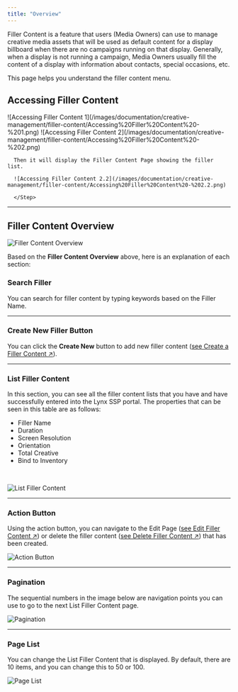 ```yaml
---
title: "Overview"
---
```


Filler Content is a feature that users (Media Owners) can use to manage creative media assets that will be used as default content for a display billboard when there are no campaigns running on that display. Generally, when a display is not running a campaign, Media Owners usually fill the content of a display with information about contacts, special occasions, etc.

This page helps you understand the filler content menu.

## Accessing Filler Content
<Steps>
      <Step title="Click the 'Libraries' Menu in the Navigation Bar">
      ![Accessing Filler Content 1](/images/documentation/creative-management/filler-content/Accessing%20Filler%20Content%20-%201.png)
      </Step>
      <Step title="Click the 'Filler Content' Menu ">
      ![Accessing Filler Content 2](/images/documentation/creative-management/filler-content/Accessing%20Filler%20Content%20-%202.png)

      Then it will display the Filler Content Page showing the filler list.
            
      ![Accessing Filler Content 2.2](/images/documentation/creative-management/filler-content/Accessing%20Filler%20Content%20-%202.2.png)

      </Step>
</Steps>

---

## Filler Content Overview

![Filler Content Overview](/images/documentation/creative-management/filler-content/filler-content-overview.png)

Based on the **Filler Content Overview** above, here is an explanation of each section:

### Search Filler
You can search for filler content by typing keywords based on the Filler Name.

---

### Create New Filler Button
You can click the **Create New** button to add new filler content ([see Create a Filler Content ↗](./create)).

---

### List Filler Content
In this section, you can see all the filler content lists that you have and have successfully entered into the Lynx SSP portal. The properties that can be seen in this table are as follows:

- Filler Name
- Duration
- Screen Resolution
- Orientation
- Total Creative
- Bind to Inventory

<p> ‎ ‎ </p>

![List Filler Content](/images/documentation/creative-management/filler-content/filler-content-list.png)

---

### Action Button
Using the action button, you can navigate to the Edit Page ([see Edit Filler Content ↗](./edit)) or delete the filler content ([see Delete Filler Content ↗](./delete)) that has been created.

![Action Button](/images/documentation/creative-management/filler-content/filler-content-action-button.png)

---

### Pagination
The sequential numbers in the image below are navigation points you can use to go to the next List Filler Content page.

![Pagination](/images/documentation/creative-management/filler-content/filler-content-pagination.png)

---

### Page List
You can change the List Filler Content that is displayed. By default, there are 10 items, and you can change this to 50 or 100.

![Page List](/images/documentation/creative-management/filler-content/filler-content-page-list.png)
